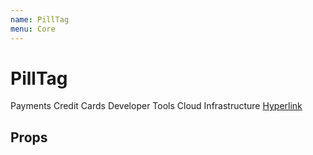```yaml
---
name: PillTag
menu: Core
---
```



# PillTag

<PillTag>
  Payments
</PillTag>

<PillTag>
  Credit Cards
</PillTag>

<PillTag>
  Developer Tools
</PillTag>

<PillTag>
  Cloud Infrastructure
</PillTag>

<PillTag>
  <a href="#">Hyperlink</a>
</PillTag>


## Props

<Props of={PillTag} />
